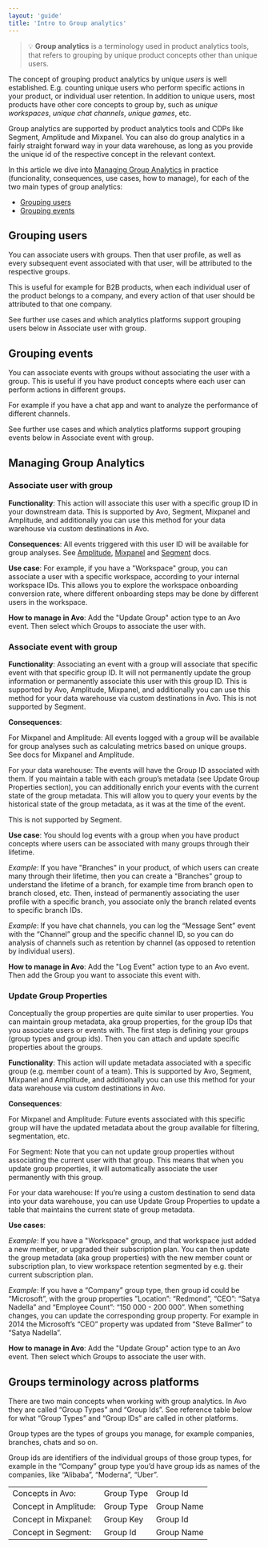 ```yaml
---
layout: 'guide'
title: 'Intro to Group analytics'
---
```



> 💡 **Group analytics** is a terminology used in product analytics tools, that 
refers to grouping by unique product concepts other than unique users.

The concept of grouping product analytics by unique _users_ is well established. 
E.g. counting unique users who perform specific actions in your product, or individual user retention. 
In addition to unique users, most products have other core concepts to group by, 
such as _unique workspaces_, _unique chat channels_, _unique games_, etc.  

Group analytics are supported by product analytics tools and CDPs like Segment, 
Amplitude and Mixpanel. You can also do group analytics in a fairly straight forward 
way in your data warehouse, as long as you provide the unique id of the respective concept 
in the relevant context.

In this article we dive into <a href="#managing-group-analytics">Managing Group Analytics</a> 
in practice (funcionality, consequences, use cases, how to manage), for each of the two main 
types of group analytics:

-  <a href="#grouping-users">Grouping users</a>
-  <a href="#grouping-events">Grouping events</a>


## Grouping users

You can associate users with groups. Then that user profile, as well as every subsequent event associated with that user, will be attributed to the respective groups.

This is useful for example for B2B products, when each individual user of the product belongs to a company, and every action of that user should be attributed to that one company.

See further use cases and which analytics platforms support grouping users below in <Link passHref href="/data-design/groups#associate-user-with-group"><a>Associate user with group</a></Link>.

## Grouping events

You can associate events with groups without associating the user with a group. This is useful if you have product concepts where each user can perform actions in different groups.

For example if you have a chat app and want to analyze the performance of different channels.

See further use cases and which analytics platforms support grouping events below in <Link passHref href="/data-design/groups#associate-event-with-group"><a>Associate event with group</a></Link>.

## Managing Group Analytics

### Associate user with group

**Functionality**: This action will associate this user with a specific group ID in your downstream data.
This is supported by Avo, Segment, Mixpanel and Amplitude, and additionally you can use this method for your data warehouse via custom destinations in Avo.

[//]: # 'TODO [TO CONFIRM] Consequences: All future [todo confirm this applies to Mixp and Segm as well] events triggered with this user ID, will be available for group analyses such as calculating metrics based on unique groups.'

**Consequences**: All events triggered with this user ID will be available for group analyses. See [Amplitude](https://developers.amplitude.com/docs/javascript#user-groups),
[Mixpanel](https://developer.mixpanel.com/docs/javascript#group-analytics) and [Segment](https://segment.com/docs/connections/spec/group/) docs.

**Use case**: For example, if you have a "Workspace" group, you can associate a user with a specific workspace, according to your internal workspace IDs.
This allows you to explore the workspace onboarding conversion rate, where different onboarding steps may be done by different users in the workspace.

**How to manage in Avo**: Add the "Update Group" action type to an Avo event. Then select which Groups to associate the user with.

### Associate event with group

[//]: # 'TODO [Does it associate GROUP METADATA with event?].'

**Functionality**: Associating an event with a group will associate that specific event with that specific group ID. It will not permanently update the group information or permanently associate this user with this group ID.
This is supported by Avo, Amplitude, Mixpanel, and additionally you can use this method for your data warehouse via custom destinations in Avo. This is not supported by Segment.

**Consequences**:

For Mixpanel and Amplitude: All events logged with a group will be available for group analyses such as calculating metrics based on unique groups. See docs for Mixpanel and Amplitude.

For your data warehouse: The events will have the Group ID associated with them. If you maintain a table with each group’s metadata (see <Link passHref href="/data-design/groups#update-group-properties"><a>Update Group Properties section</a></Link>), you can additionally enrich your events with the current state of the group metadata. This will allow you to query your events by the historical state of the group metadata, as it was at the time of the event.

This is not supported by Segment.

**Use case**: You should log events with a group when you have product concepts where users can be associated with many groups through their lifetime.

_Example_: If you have "Branches" in your product, of which users can create many through their lifetime, then you can create a "Branches" group to understand the lifetime of a branch, for example time from branch open to branch closed, etc. Then, instead of permanently associating the user profile with a specific branch, you associate only the branch related events to specific branch IDs.

_Example_: If you have chat channels, you can log the “Message Sent” event with the “Channel” group and the specific channel ID, so you can do analysis of channels such as retention by channel (as opposed to retention by individual users).

**How to manage in Avo**: Add the "Log Event" action type to an Avo event. Then add the Group you want to associate this event with.

### Update Group Properties

Conceptually the group properties are quite similar to user properties. You can maintain group metadata, aka group properties, for the group IDs that you associate users or events with.
The first step is defining your groups (<Link passHref href="/data-design/groups#groups-terminology-across-platforms"><a>group types and group ids</a></Link>). Then you can attach and update specific properties about the groups.

**Functionality**: This action will update metadata associated with a specific group (e.g. member count of a team). This is supported by Avo, Segment, Mixpanel and Amplitude, and additionally you can use this method for your data warehouse via custom destinations in Avo.

**Consequences**:

[//]: # 'TODO [TO CONFIRM] For Mixpanel and Amplitude: Future events associated with this specific group will have the updated metadata about the group available for filtering, segmentation, etc.'

For Mixpanel and Amplitude: Future events associated with this specific group will have the updated metadata about the group available for filtering, segmentation, etc.

For Segment: Note that you can not update group properties without associating the current user with that group. This means that when you update group properties, it will automatically associate the user permanently with this group.

For your data warehouse: If you’re using a custom destination to send data into your data warehouse, you can use Update Group Properties to update a table that maintains the current state of group metadata.

**Use cases**:

_Example_: If you have a "Workspace" group, and that workspace just added a new member, or upgraded their subscription plan. You can then update the group metadata (aka group properties) with the new member count or subscription plan, to view workspace retention segmented by e.g. their current subscription plan.

_Example_: If you have a “Company” group type, then group id could be “Microsoft”, with the group properties ”Location”: “Redmond”, “CEO”: “Satya Nadella” and “Employee Count”: “150 000 - 200 000”. When something changes, you can update the corresponding group property. For example in 2014 the Microsoft’s “CEO” property was updated from “Steve Ballmer” to “Satya Nadella”.

**How to manage in Avo**: Add the "Update Group" action type to an Avo event. Then select which Groups to associate the user with.

## Groups terminology across platforms

There are two main concepts when working with group analytics. In Avo they are called “Group Types” and “Group Ids”. See reference table below for what “Group Types” and “Group IDs” are called in other platforms.

Group types are the types of groups you manage, for example companies, branches, chats and so on.

Group ids are identifiers of the individual groups of those group types, for example in the “Company” group type you’d have group ids as names of the companies, like “Alibaba”, “Moderna”, “Uber”.

|                       |            |            |
| --------------------- | ---------- | ---------- |
| Concepts in Avo:      | Group Type | Group Id   |
| Concept in Amplitude: | Group Type | Group Name |
| Concept in Mixpanel:  | Group Key  | Group Id   |
| Concept in Segment:   | Group Id   | Group Name |

